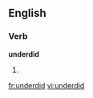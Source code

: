 ==English==

===Verb===
'''underdid'''

# {{present participle of|underdo}}

[[fr:underdid]]
[[vi:underdid]]